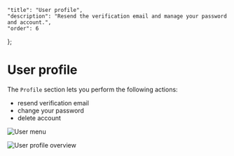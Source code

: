     "title": "User profile",
    "description": "Resend the verification email and manage your password and account.",
    "order": 6
};

# User profile

The `Profile` section lets you perform the following actions:

- resend verification email
- change your password
- delete account

![User menu](/docs/static/articles/user-profile/menu.png)

![User profile overview](/docs/static/articles/user-profile/overview.png)
